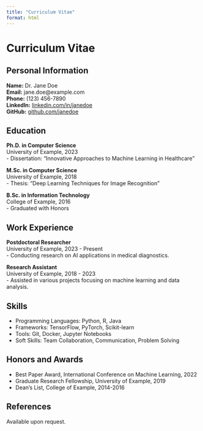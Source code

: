 ```yaml
---
title: "Curriculum Vitae"
format: html
---
```


# Curriculum Vitae

## Personal Information
**Name:** Dr. Jane Doe  
**Email:** jane.doe@example.com  
**Phone:** (123) 456-7890  
**LinkedIn:** [linkedin.com/in/janedoe](https://linkedin.com/in/janedoe)  
**GitHub:** [github.com/janedoe](https://github.com/janedoe)  

## Education
**Ph.D. in Computer Science**  
University of Example, 2023  
- Dissertation: "Innovative Approaches to Machine Learning in Healthcare"

**M.Sc. in Computer Science**  
University of Example, 2018  
- Thesis: "Deep Learning Techniques for Image Recognition"

**B.Sc. in Information Technology**  
College of Example, 2016  
- Graduated with Honors

## Work Experience
**Postdoctoral Researcher**  
University of Example, 2023 - Present  
- Conducting research on AI applications in medical diagnostics.

**Research Assistant**  
University of Example, 2018 - 2023  
- Assisted in various projects focusing on machine learning and data analysis.

## Skills
- Programming Languages: Python, R, Java
- Frameworks: TensorFlow, PyTorch, Scikit-learn
- Tools: Git, Docker, Jupyter Notebooks
- Soft Skills: Team Collaboration, Communication, Problem Solving

## Honors and Awards
- Best Paper Award, International Conference on Machine Learning, 2022
- Graduate Research Fellowship, University of Example, 2019
- Dean's List, College of Example, 2014-2016

## References
Available upon request.